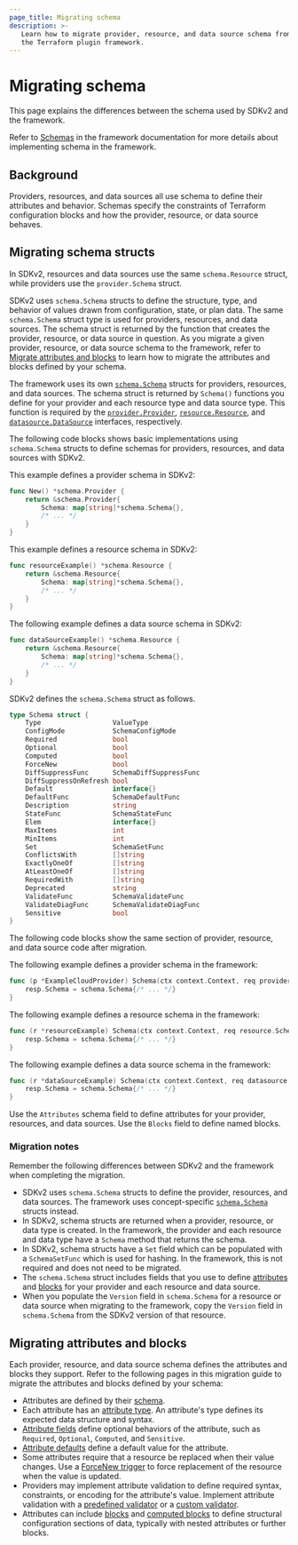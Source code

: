 ```yaml
---
page_title: Migrating schema
description: >-
   Learn how to migrate provider, resource, and data source schema from SDKv2 to
   the Terraform plugin framework.
---
```


# Migrating schema

This page explains the differences between the schema used by SDKv2 and the
framework.

Refer to [Schemas](/terraform/plugin/framework/handling-data/schemas) in the
framework documentation for more details about implementing schema in the
framework.

## Background

Providers, resources, and data sources all use schema to define their attributes
and behavior. Schemas specify the constraints of Terraform configuration blocks
and how the provider, resource, or data source behaves.

## Migrating schema structs

In SDKv2, resources and data sources use the same `schema.Resource` struct,
 while providers use the `provider.Schema` struct.

SDKv2 uses `schema.Schema` structs to define the structure, type, and behavior
of values drawn from configuration, state, or plan data. The same
`schema.Schema` struct type is used for providers, resources, and data sources.
The schema struct is returned by the function that creates the provider,
resource, or data source in question. As you migrate a given provider, resource,
or data source schema to the framework, refer to [Migrate attributes and blocks](#migrating-attributes-and-blocks) to learn how to migrate the attributes and
blocks defined by your schema.

The framework uses its own
[`schema.Schema`](https://pkg.go.dev/github.com/hashicorp/terraform-plugin-framework/resource/schema#Schema)
structs for providers, resources, and data sources. The schema struct is
returned by `Schema()` functions you define for your provider and each resource
type and data source type. This function is required by the
[`provider.Provider`](https://pkg.go.dev/github.com/hashicorp/terraform-plugin-framework/provider#Provider),
[`resource.Resource`](https://pkg.go.dev/github.com/hashicorp/terraform-plugin-framework/resource#Resource),
and
[`datasource.DataSource`](https://pkg.go.dev/github.com/hashicorp/terraform-plugin-framework/datasource#DataSource)
interfaces, respectively.

<Tabs>
<Tab heading="SDKv2">

The following code blocks shows basic implementations using `schema.Schema`
structs to define schemas for providers, resources, and data sources with SDKv2.

This example defines a provider schema in SDKv2:

```go
func New() *schema.Provider {
    return &schema.Provider{
        Schema: map[string]*schema.Schema{},
        /* ... */
    }
}
```

This example defines a resource schema in SDKv2:

```go
func resourceExample() *schema.Resource {
    return &schema.Resource{
        Schema: map[string]*schema.Schema{},
        /* ... */
    }
}
```

The following example defines a data source schema in SDKv2:

```go
func dataSourceExample() *schema.Resource {
    return &schema.Resource{
        Schema: map[string]*schema.Schema{},
        /* ... */
    }
}
```

SDKv2 defines the `schema.Schema` struct as follows.

```go
type Schema struct {
    Type                  ValueType
    ConfigMode            SchemaConfigMode
    Required              bool
    Optional              bool
    Computed              bool
    ForceNew              bool
    DiffSuppressFunc      SchemaDiffSuppressFunc
    DiffSuppressOnRefresh bool
    Default               interface{}
    DefaultFunc           SchemaDefaultFunc
    Description           string
    StateFunc             SchemaStateFunc
    Elem                  interface{}
    MaxItems              int
    MinItems              int
    Set                   SchemaSetFunc
    ConflictsWith         []string
    ExactlyOneOf          []string
    AtLeastOneOf          []string
    RequiredWith          []string
    Deprecated            string
    ValidateFunc          SchemaValidateFunc
    ValidateDiagFunc      SchemaValidateDiagFunc
    Sensitive             bool
}
```

</Tab>
<Tab heading="Framework">

The following code blocks show the same section of provider, resource, and data
source code after migration.

The following example defines a provider schema in the framework:

```go
func (p *ExampleCloudProvider) Schema(ctx context.Context, req provider.SchemaRequest, resp *provider.SchemaResponse) {
    resp.Schema = schema.Schema{/* ... */}
}
```

The following example defines a resource schema in the framework:

```go
func (r *resourceExample) Schema(ctx context.Context, req resource.SchemaRequest, resp *resource.SchemaResponse) {
    resp.Schema = schema.Schema{/* ... */}
}
```

The following example defines a data source schema in the framework:

```go
func (r *dataSourceExample) Schema(ctx context.Context, req datasource.SchemaRequest, resp *datasource.SchemaResponse) {
    resp.Schema = schema.Schema{/* ... */}
}
```

Use the `Attributes` schema field to define attributes for your provider,
resources, and data sources. Use the `Blocks` field to define named blocks.

</Tab>
</Tabs>

### Migration notes

Remember the following differences between SDKv2 and the framework when
completing the migration.

- SDKv2 uses `schema.Schema` structs to define the provider, resources, and data
  sources. The framework uses concept-specific
  [`schema.Schema`](https://pkg.go.dev/github.com/hashicorp/terraform-plugin-framework/resource/schema#Schema)
  structs instead.
- In SDKv2, schema structs are returned when a provider, resource, or data type
  is created. In the framework, the provider and each resource and data type
  have a `Schema` method that returns the schema.
- In SDKv2, schema structs have a `Set` field which can be populated with a
  `SchemaSetFunc` which is used for hashing. In the framework, this is not
  required and does not need to be migrated.
- The `schema.Schema` struct includes fields that you use to define
  [attributes](/terraform/plugin/framework/migrating/attributes-blocks/attribute-schema)
  and [blocks](/terraform/plugin/framework/migrating/attributes-blocks/blocks)
  for your provider and each resource and data source.
- When you populate the `Version` field in `schema.Schema` for a resource or
  data source when migrating to the framework, copy the `Version` field in
  `schema.Schema` from the SDKv2 version of that resource.

<!-- FIXME: Examples? -->

## Migrating attributes and blocks

Each provider, resource, and data source schema defines the attributes and
blocks they support. Refer to the following pages in this migration guide to
migrate the attributes and blocks defined by your schema:

- Attributes are defined by their
  [schema](/terraform/plugin/framework/migrating/attributes-blocks/attribute-schema).
- Each attribute has an [attribute
  type](/terraform/plugin/framework/migrating/attributes-blocks/types). An
  attribute's type defines its expected data structure and syntax.
- [Attribute
  fields](/terraform/plugin/framework/migrating/attributes-blocks/fields) define
  optional behaviors of the attribute, such as `Required`, `Optional`,
  `Computed`, and `Sensitive`.
- [Attribute
  defaults](/terraform/plugin/framework/migrating/attributes-blocks/default-values)
  define a default value for the attribute.
- Some attributes require that a resource be replaced when their value changes.
  Use a [ForceNew
  trigger](/terraform/plugin/framework/migrating/attributes-blocks/force-new) to
  force replacement of the resource when the value is updated.
- Providers may implement attribute validation to define required syntax,
  constraints, or encoding for the attribute's value. Implement attribute
  validation with a [predefined
  validator](/terraform/plugin/framework/migrating/attributes-blocks/validators-predefined)
  or a [custom
  validator](/terraform/plugin/framework/migrating/attributes-blocks/validators-custom).
- Attributes can include
  [blocks](/terraform/plugin/framework/migrating/attributes-blocks/attribute-schema)
  and [computed
  blocks](/terraform/plugin/framework/migrating/attributes-blocks/blocks-computed)
  to define structural configuration sections of data, typically with nested
  attributes or further blocks.
